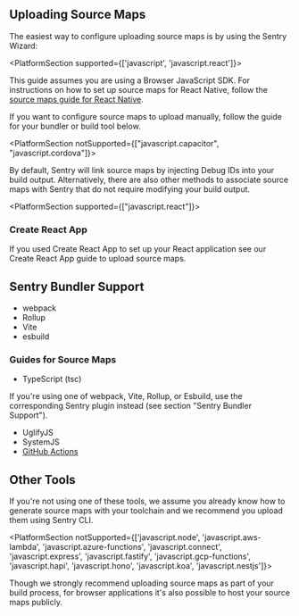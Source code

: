 ## Uploading Source Maps

The easiest way to configure uploading source maps is by using the Sentry Wizard:

<Include name="sourcemaps-wizard-instructions.mdx" />

<PlatformSection supported={['javascript', 'javascript.react']}>

<Alert>

This guide assumes you are using a Browser JavaScript SDK. For instructions on how to set up source maps for React Native, follow the [source maps guide for React Native](/platforms/react-native/sourcemaps/).

</Alert>

</PlatformSection>

If you want to configure source maps to upload manually, follow the guide for your bundler or build tool below.

<PlatformSection notSupported={["javascript.capacitor", "javascript.cordova"]}>
<Alert>

By default, Sentry will link source maps by injecting <PlatformLink to="/sourcemaps/troubleshooting_js/debug-ids/">Debug IDs</PlatformLink> into your build output. Alternatively, there are also <PlatformLink to="/sourcemaps/troubleshooting_js/legacy-uploading-methods/">other methods</PlatformLink> to associate source maps with Sentry that do not require modifying your build output.

</Alert>
</PlatformSection>

<PlatformSection supported={["javascript.react"]}>

### Create React App

If you used Create React App to set up your React application see our <PlatformLink to="/sourcemaps/uploading/create-react-app/">Create React App</PlatformLink> guide to upload source maps.

</PlatformSection>

## Sentry Bundler Support

- <PlatformLink to="/sourcemaps/uploading/webpack/">webpack</PlatformLink>
- <PlatformLink to="/sourcemaps/uploading/rollup/">Rollup</PlatformLink>
- <PlatformLink to="/sourcemaps/uploading/vite/">Vite</PlatformLink>
- <PlatformLink to="/sourcemaps/uploading/esbuild/">esbuild</PlatformLink>

### Guides for Source Maps

- <PlatformLink to="/sourcemaps/uploading/typescript/">TypeScript (tsc)</PlatformLink>

<Alert>
  If you're using one of webpack, Vite, Rollup, or Esbuild, use the
  corresponding Sentry plugin instead (see section "Sentry Bundler Support").
</Alert>

- <PlatformLink to="/sourcemaps/uploading/uglifyjs/">UglifyJS</PlatformLink>
- <PlatformLink to="/sourcemaps/uploading/systemjs/">SystemJS</PlatformLink>
- [GitHub Actions](/product/releases/setup/release-automation/github-actions/)

## Other Tools

If you're not using one of these tools, we assume you already know how to generate source maps with your toolchain and we recommend you upload them using <PlatformLink to="/sourcemaps/uploading/cli/">Sentry CLI</PlatformLink>.

<PlatformSection notSupported={['javascript.node', 'javascript.aws-lambda', 'javascript.azure-functions', 'javascript.connect', 'javascript.express', 'javascript.fastify', 'javascript.gcp-functions', 'javascript.hapi', 'javascript.hono', 'javascript.koa', 'javascript.nestjs']}>

<Alert>

Though we strongly recommend uploading source maps as part of your build process, for browser applications it's also possible to <PlatformLink to="/sourcemaps/uploading/hosting-publicly/">host your source maps publicly</PlatformLink>.

</Alert>

</PlatformSection>
